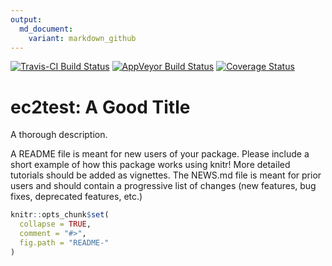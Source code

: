 ```yaml
---
output:
  md_document:
    variant: markdown_github
---
```


[![Travis-CI Build Status](https://travis-ci.org/rcordova/ec2test.png?branch=master)](https://travis-ci.org/rcordova/ec2test)
[![AppVeyor Build Status](https://ci.appveyor.com/api/projects/status/github/rcordova/ec2test?branch=master)](https://ci.appveyor.com/project/rcordova/ec2test)
[![Coverage Status](https://img.shields.io/coveralls/rcordova/ec2test.svg)](https://coveralls.io/r/rcordova/ec2test?branch=master)

<!-- README.md is generated from README.Rmd. Please edit that file -->

# ec2test: A Good Title

A thorough description.

A README file is meant for new users of your package. Please include a short example of how this package works using knitr! More detailed tutorials should be added as 
vignettes. The NEWS.md file is meant for prior users and should contain a progressive
list of changes (new features, bug fixes, deprecated features, etc.)

```r
knitr::opts_chunk$set(
  collapse = TRUE,
  comment = "#>",
  fig.path = "README-"
)
```
